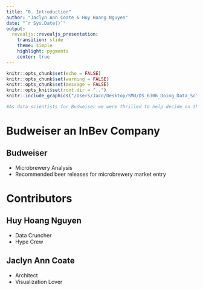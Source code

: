 ```yaml
---
title: "0. Introduction"
author: "Jaclyn Ann Coate & Huy Hoang Nguyen"
date: "`r Sys.Date()`"
output: 
  revealjs::revealjs_presentation:
    transition: slide
    theme: simple
    highlight: pygments
    center: true
---
```


```r
knitr::opts_chunk$set(echo = FALSE)
knitr::opts_chunk$set(warning = FALSE)
knitr::opts_chunk$set(message = FALSE)
knitr::opts_knit$set(root.dir = "..")
knitr::include_graphics("/Users/Jaco/Desktop/SMU/DS_6306_Doing_Data_Science/Unit_8_9_CaseStudy1")
```
```r
#As data scientists for Budweiser we were thrilled to help decide on the type of beer that will compete with the booming microbrewery growth in the United States. This review will containg an analysis of beer bitterness (or IBU) and alcohol by volume (or ABV) by state. This will lead into our recommendations for new beer releases by regional market in the US. We expect Budweiser to be able to compete and excel in this rapidly expanding sector.
```

# Budweiser an InBev Company {data-background="https://i.ibb.co/M6Yh3pg/In-Bev-Background.png"}
## Budweiser {data-background="https://i.ibb.co/M6Yh3pg/In-Bev-Background.png"}
- Microbrewery Analysis
- Recommended beer releases for microbrewery market entry

# Contributors
## Huy Hoang Nguyen
- Data Cruncher
- Hype Crew

## Jaclyn Ann Coate
- Architect
- Visualization Lover